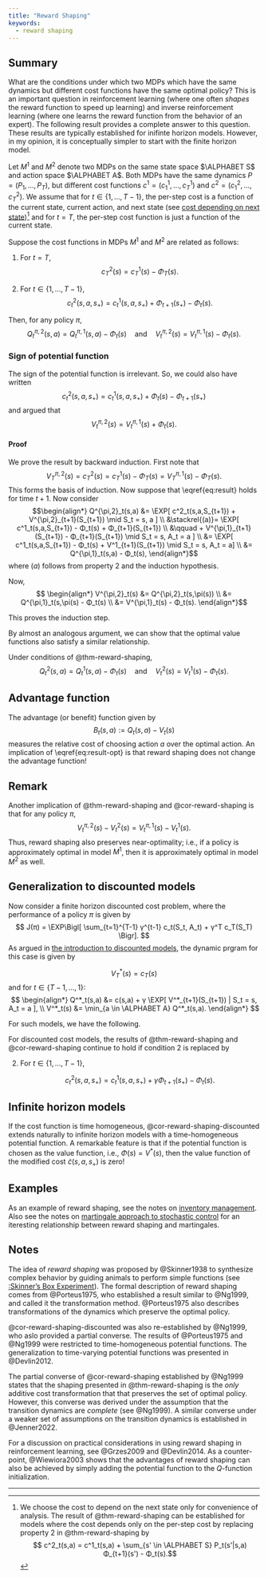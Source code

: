 ```yaml
---
title: "Reward Shaping"
keywords:
  - reward shaping
---
```


:::{.callout-note icon=false appearance="simple"}
# <i class="bi bi-journal-text text-primary"></i> Summary
What are the conditions under which two MDPs which have the same dynamics but
different cost functions have the same optimal policy? This is an important
question in reinforcement learning (where one often _shapes_ the reward
function to speed up learning) and inverse reinforcement learning (where one
learns the reward function from the behavior of an expert). The following
result provides a complete answer to this question. These results are
typically established for inifinte horizon models. However, in my opinion, it is conceptually simpler to start with the finite horizon model. 
:::

Let $M^1$ and $M^2$ denote two MDPs on the same state space $\ALPHABET S$ and
action space $\ALPHABET A$. Both MDPs have the same dynamics $P = (P_1, \dots,
P_T)$, but different cost functions $c^1
= (c^1_1, \dots, c^1_T)$ and $c^2 = (c^2_1, \dots, c^2_T)$. We assume that for
$t \in \{1, \dots, T-1\}$, the per-step cost is a function of the current
state, current action, and next state (see [cost depending on next
state](../mdp-functional#cost-depends-on-next-state))[^1] and for $t = T$, the
per-step cost function is just a function of the current state. 

[^1]: We choose the cost to depend on the next state only for convenience of
analysis. The result of @thm-reward-shaping can be established for models where
the cost depends only on the per-step cost by replacing property 2 in
@thm-reward-shaping by
$$ c^2_t(s,a) = c^1_t(s,a) + \sum_{s' \in \ALPHABET S} P_t(s'|s,a) Φ_{t+1}(s') -
Φ_t(s).$$

::: {#thm-reward-shaping}
Suppose the cost functions in MDPs $M^1$ and $M^2$ are related as follows:

1. For $t = T$,
$$ c^2_T(s) = c^1_T(s) - Φ_T(s).  $$

2. For $t \in \{1, \dots, T-1\}$, 
$$ c^2_t(s,a,s_{+}) = c^1_t(s,a,s_{+}) +  Φ_{t+1}(s_{+}) - Φ_t(s). $$

Then, for any policy $π$,
$$\begin{equation}\label{eq:result}
    Q^{\pi,2}_t(s,a) = Q^{\pi,1}_t(s,a) - Φ_t(s)
    \quad\text{and}\quad
    V^{\pi,2}_t(s) = V^{\pi,1}_t(s) - Φ_t(s).
\end{equation}$$
:::

::: {.callout-tip}
### Sign of potential function
The sign of the potential function is irrelevant. So, we could also
have written
   $$ c^2_t(s,a,s_{+}) = c^1_t(s,a,s_{+}) +  Φ_t(s) - Φ_{t+1}(s_{+}) $$
and argued that 
$$  V^{\pi,2}_t(s) = V^{\pi,1}_t(s) + Φ_t(s).$$
:::

::: {.callout-note collapse="true"}
#### Proof {-}
We prove the result by backward induction. First note that
$$
  V^{\pi,2}_T(s) = c^2_T(s) = c^1_T(s) - Φ_T(s) = V^{\pi,1}_T(s) - Φ_T(s).
$$
This forms the basis of induction. Now suppose that \\eqref{eq:result} holds for
time $t+1$. Now consider
$$\begin{align*}
Q^{\pi,2}_t(s,a) &= \EXP[ c^2_t(s,a,S_{t+1}) + V^{\pi,2}_{t+1}(S_{t+1}) \mid S_t
= s, a ]
\\
&\stackrel{(a)}= \EXP[ c^1_t(s,a,S_{t+1}) - Φ_t(s) + Φ_{t+1}(S_{t+1}) \\
&\qquad + V^{\pi,1}_{t+1}(S_{t+1}) - Φ_{t+1}(S_{t+1}) \mid S_t = s, A_t = a ] \\
&= \EXP[ c^1_t(s,a,S_{t+1}) - Φ_t(s) + V^1_{t+1}(S_{t+1}) \mid
S_t = s, A_t = a] \\
&= Q^{\pi,1}_t(s,a) - Φ_t(s),
\end{align*}$$
where $(a)$ follows from property 2 and the induction hypothesis.

Now, 
$$ \begin{align*}
  V^{\pi,2}_t(s) &= Q^{\pi,2}_t(s,\pi(s)) \\
  &= Q^{\pi,1}_t(s,\pi(s) - Φ_t(s) \\ 
  &= V^{\pi,1}_t(s) - Φ_t(s). 
\end{align*}$$

This proves the induction step.
:::

By almost an analogous argument, we can show that the optimal value functions
also satisfy a similar relationship.

::: {#cor-reward-shaping}
Under conditions of @thm-reward-shaping,
  $$\begin{equation}\label{eq:result-opt}
      Q^{2}_t(s,a) = Q^{1}_t(s,a) - Φ_t(s)
      \quad\text{and}\quad
      V^{2}_t(s) = V^{1}_t(s) - Φ_t(s).
  \end{equation}$$
:::

::: {.callout-tip}
## Advantage function
The advantage (or benefit) function given by
   $$ B_t(s,a) := Q_t(s,a) - V_t(s) $$
measures the relative cost of choosing action $a$ over the optimal action.
An implication of \\eqref{eq:result-opt} is that reward shaping does not
change the advantage function!
:::

::: {.callout-tip}
# Remark 

Another implication of @thm-reward-shaping and @cor-reward-shaping is that
for any policy $π$, 
$$ V^{\pi,2}_t(s) - V^{2}_t(s) = V^{\pi,1}_t(s) - V^1_t(s). $$
Thus, reward shaping also preserves near-optimality; i.e., if a policy is
approximately optimal in model $M^1$, then it is approximately optimal in
model $M^2$ as well. 
:::

## Generalization to discounted models

Now consider a finite horizon discounted cost problem, where the performance
of a policy $π$ is given by 
$$ 
J(π) = \EXP\Bigl[ \sum_{t=1}^{T-1} γ^{t-1} c_t(S_t, A_t) + γ^T c_T(S_T)
       \Bigr]. 
$$
As argued in [the introduction to discounted models][discounted], the dynamic
prgram for this case is given by 

$$ V^*_{T}(s) = c_T(s) $$
and for $t \in \{T-1, \dots, 1\}$:
$$ \begin{align*}
  Q^*_t(s,a) &= c(s,a) + γ \EXP[ V^*_{t+1}(S_{t+1}) | S_t = s, A_t = a ], \\
  V^*_t(s) &= \min_{a \in \ALPHABET A} Q^*_t(s,a).
\end{align*} $$

[discounted]: intro.html#discounted-cost

For such models, we have the following.

:::{#cor-reward-shaping-discounted}
For discounted cost models, the results of @thm-reward-shaping
and @cor-reward-shaping continue to hold if condition 2 is
replaced by

2.  For $t \in \{1, \dots, T-1\}$,

    $$ c^2_t(s,a,s_{+}) = c^1_t(s,a,s_{+}) + γ Φ_{t+1}(s_{+}) - Φ_t(s). $$
:::


::: {.callout-tip}

## Infinite horizon models

If the cost function is time homogeneous, @cor-reward-shaping-discounted extends naturally to infinite horizon models with a time-homogeneous potential function. A remarkable feature is that if the potential function is chosen as the value function, i.e., $Φ(s) = V^*(s)$, then the value function of the modified cost $\tilde c(s,a,s_{+})$ is zero!
:::


[martingale]: martingale.qmd

## Examples

As an example of reward shaping, see the notes on [inventory
management][inventory]. Also see the notes on [martingale approach to stochastic
control][martingale] for an iteresting relationship between reward shaping and
martingales.

## Notes {-}

The idea of _reward shaping_ was proposed by @Skinner1938 to synthesize
complex behavior by guiding animals to perform simple functions (see
[:Skinner's Box
Experiment](https://en.wikipedia.org/wiki/Operant_conditioning_chamber)). The
formal description of reward shaping comes from @Porteus1975, who established
a result similar to @Ng1999, and called it the transformation method.
@Porteus1975 also describes transformations of the dynamics which preserve the
optimal policy.

@cor-reward-shaping-discounted was also re-established by @Ng1999, who aslo provided a
partial converse. The results of @Porteus1975 and @Ng1999 were restricted to
time-homogeneous potential functions. The generalization to time-varying
potential functions was presented in @Devlin2012. 

The partial converse of @cor-reward-shaping established by @Ng1999 states that
the shaping presented in @thm-reward-shaping is the _only_ additive cost
transformation that that preserves the set of optimal policy. However, this
converse was derived under the assumption that the transition dynamics are
_complete_ (see @Ng1999). A similar converse under a weaker set of assumptions
on the transition dynamics is established in @Jenner2022. 

For a discussion on practical considerations in using reward shaping in
reinforcement learning, see @Grzes2009 and @Devlin2014. As a counter-point,
@Wiewiora2003 shows that the advantages of reward shaping can also be achieved
by simply adding the potential function to the $Q$-function initialization. 



[inventory]: ../../inf-mdp/inventory-management

---


